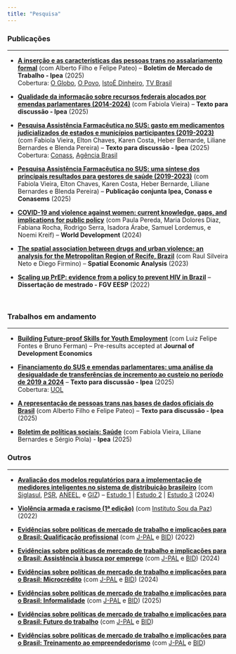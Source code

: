 ---
title: "Pesquisa"
---

### Publicações

------------------------------------------------------------------------

-   [[**A inserção e as características das pessoas trans no assalariamento formal**]{.underline}](https://repositorio.ipea.gov.br/server/api/core/bitstreams/09d317ff-dd39-4e89-af8f-685319b52baf/content) (com Alberto Filho e Felipe Pateo) -- **Boletim de Mercado de Trabalho - Ipea** (2025)\
    Cobertura: [O Globo](https://www.google.com/url?rct=j&sa=t&url=https://oglobo.globo.com/blogs/miriam-leitao/post/2025/10/apenas-25percent-das-pessoas-trans-tem-emprego-formal-no-brasil-mostra-estudo-do-ipea.ghtml&ct=ga&cd=CAEYACoTODcxMTQwMzc5NjUxMDIxMTk0MjIaMzc0ZTcxNGU0ZDVmZDljMjpjb206cHQ6VVM&usg=AOvVaw2tEUQImRNjNTLN_svDBmKJ), [O Povo](https://www.opovo.com.br/noticias/economia/2025/10/22/amp/pessoas-trans-ganham-32-menos-no-mercado-formal-diz-ipea.html), [IstoÉ Dinheiro](https://www.google.com/url?rct=j&sa=t&url=https://istoedinheiro.com.br/pessoas-trans-recebem-menos-trabalho-formal&ct=ga&cd=CAEYBCoTNzI4MzY5ODg2NzQwMzQ1NTM2MzIdZGY3ZjYwYTc3YmQzMGI1OTpjb20uYnI6cHQ6QlI&usg=AOvVaw2hOtJKpoXUGgmSAPmh88RT), [TV Brasil](https://www.youtube.com/live/6pLWzPUACaI?si=y58db6CoGE_m-IPr&t=2027)

-   [[**Qualidade da informação sobre recursos federais alocados por emendas parlamentares (2014-2024)**]{.underline}](https://repositorio.ipea.gov.br/entities/publication/a34e8c7f-2282-4789-be78-198b0122a161) (com Fabiola Vieira) -- **Texto para discussão - Ipea** (2025)

-   [[**Pesquisa Assistência Farmacêutica no SUS: gasto em medicamentos judicializados de estados e municípios participantes (2019-2023)**]{.underline}](https://repositorio.ipea.gov.br/handle/11058/17238) (com Fabiola Vieira, Elton Chaves, Karen Costa, Heber Bernarde, Liliane Bernardes e Blenda Pereira) -- **Texto para discussão - Ipea** (2025)\
    Cobertura: [Conass](https://www.conass.org.br/judicializacao-corresponde-a-quase-33-dos-gastos-em-medicamentos-de-estados-brasileiros/), [Agência Brasil](https://agenciabrasil.ebc.com.br/saude/noticia/2025-05/judicializacao-representa-um-terco-dos-gastos-estaduais-com-remedios)

-   [[**Pesquisa Assistência Farmacêutica no SUS: uma síntese dos principais resultados para gestores de saúde (2019-2023)**]{.underline}](https://www.conass.org.br/biblioteca/pesquisa-assistencia-farmaceutica-no-sus/) (com Fabiola Vieira, Elton Chaves, Karen Costa, Heber Bernarde, Liliane Bernardes e Blenda Pereira) -- **Publicação conjunta Ipea, Conass e Conasems** (2025)

-   [[**COVID-19 and violence against women: current knowledge, gaps, and implications for public policy**]{.underline}](https://www.sciencedirect.com/science/article/abs/pii/S0305750X23002796) (com Paula Pereda, Maria Dolores Diaz, Fabiana Rocha, Rodrigo Serra, Isadora Árabe, Samuel Lordemus, e Noemi Kreif) -- **World Development** (2024)

-   [[**The spatial association between drugs and urban violence: an analysis for the Metropolitan Region of Recife, Brazil**]{.underline}](https://www.tandfonline.com/doi/abs/10.1080/17421772.2023.2186474) (com Raul Silveira Neto e Diego Firmino) -- **Spatial Economic Analysis** (2023)

-   [[**Scaling up PrEP: evidence from a policy to prevent HIV in Brazil**]{.underline}](https://bibliotecadigital.fgv.br/dspace/handle/10438/32015) -- **Dissertação de mestrado - FGV EESP** (2022)

\

### Trabalhos em andamento

------------------------------------------------------------------------

-   [[**Building Future-proof Skills for Youth Employment**]{.underline}](https://www.dropbox.com/scl/fi/j4c1dlpffdeg75s94er88/pap_online_version.pdf?rlkey=a3z5ujd1hb91icbqm41dswerx&dl=0) (com Luiz Felipe Fontes e Bruno Ferman) -- Pre-results accepted at **Journal of Development Economics**

-   [[**Financiamento do SUS e emendas parlamentares: uma análise da desigualdade de transferências de incremento ao custeio no período de 2019 a 2024**]{.underline}](https://repositorio.ipea.gov.br/entities/publication/197a02cc-fe09-4754-8319-a679de139c0a) -- **Texto para discussão - Ipea** (2025)\
    Cobertura: [UOL](https://noticias.uol.com.br/colunas/natalia-portinari/2025/08/11/hospitais-particulares-recebem-30-de-emendas-do-atendimento-especializado.htm)

-   [**A representação de pessoas trans nas bases de dados oficiais do Brasil**]{.underline} (com Alberto Filho e Felipe Pateo) -- **Texto para discussão - Ipea** (2025)

-   [**Boletim de políticas sociais: Saúde**]{.underline} (com Fabiola Vieira, Liliane Bernardes e Sérgio Piola) - **Ipea** (2025)\

### Outros

------------------------------------------------------------------------

-   [[**Avaliação dos modelos regulatórios para a implementação de medidores inteligentes no sistema de distribuição brasileiro**]{.underline}](https://antigo.aneel.gov.br/web/guest/tomadas-de-subsidios?p_auth=nRLZfCTs&p_p_id=participacaopublica_WAR_participacaopublicaportlet&p_p_lifecycle=1&p_p_state=normal&p_p_mode=view&p_p_col_id=column-2&p_p_col_count=1&_participacaopublica_WAR_participacaopublicaportlet_ideParticipacaoPublica=3869&_participacaopublica_WAR_participacaopublicaportlet_javax.portlet.action=visualizarParticipacaoPublica) (com [Siglasul](http://www.siglasul.com.br/), [PSR](https://www.psr-inc.com/pt-br/), [ANEEL](https://www.gov.br/aneel/pt-br), e [GIZ](https://www.giz.de/en/worldwide/12055.html)) – [Estudo 1](https://antigo.aneel.gov.br/web/guest/tomadas-de-subsidios?p_p_id=participacaopublica_WAR_participacaopublicaportlet&p_p_lifecycle=2&p_p_state=normal&p_p_mode=view&p_p_cacheability=cacheLevelPage&p_p_col_id=column-2&p_p_col_count=1&_participacaopublica_WAR_participacaopublicaportlet_ideDocumento=53471&_participacaopublica_WAR_participacaopublicaportlet_tipoFaseReuniao=fase&_participacaopublica_WAR_participacaopublicaportlet_jspPage=%2Fhtml%2Fpp%2Fvisualizar.jsp) \| [Estudo 2](https://antigo.aneel.gov.br/web/guest/tomadas-de-subsidios?p_p_id=participacaopublica_WAR_participacaopublicaportlet&p_p_lifecycle=2&p_p_state=normal&p_p_mode=view&p_p_cacheability=cacheLevelPage&p_p_col_id=column-2&p_p_col_count=1&_participacaopublica_WAR_participacaopublicaportlet_ideDocumento=53472&_participacaopublica_WAR_participacaopublicaportlet_tipoFaseReuniao=fase&_participacaopublica_WAR_participacaopublicaportlet_jspPage=%2Fhtml%2Fpp%2Fvisualizar.jsp) \| [Estudo 3](https://antigo.aneel.gov.br/web/guest/tomadas-de-subsidios?p_p_id=participacaopublica_WAR_participacaopublicaportlet&p_p_lifecycle=2&p_p_state=normal&p_p_mode=view&p_p_cacheability=cacheLevelPage&p_p_col_id=column-2&p_p_col_count=1&_participacaopublica_WAR_participacaopublicaportlet_ideDocumento=53473&_participacaopublica_WAR_participacaopublicaportlet_tipoFaseReuniao=fase&_participacaopublica_WAR_participacaopublicaportlet_jspPage=%2Fhtml%2Fpp%2Fvisualizar.jsp) (2024)

-   [[**Violência armada e racismo (1ª edição)**]{.underline}](https://soudapaz.org/wp-content/uploads/2022/05/Firearm_violence_and_racism-1.pdf) (com [Instituto Sou da Paz](https://soudapaz.org/)) (2022)

-   [[**Evidências sobre políticas de mercado de trabalho e implicações para o Brasil: Qualificação profissional**]{.underline}](https://www.povertyactionlab.org/publication/evidence-labor-market-policies-and-implications-brazil-job-training-programs?lang=en) (com [J-PAL](https://www.povertyactionlab.org/) e [BID](https://www.iadb.org/)) (2022)

-   [[**Evidências sobre políticas de mercado de trabalho e implicações para o Brasil: Assistência à busca por emprego**]{.underline}](https://www.povertyactionlab.org/publication/evidence-labor-market-policies-and-implications-brazil-job-search-assistance?lang=en) (com [J-PAL](https://www.povertyactionlab.org/) e [BID](https://www.iadb.org/)) (2024)

-   [[**Evidências sobre políticas de mercado de trabalho e implicações para o Brasil: Microcrédito**]{.underline}](https://www.povertyactionlab.org/publication/evidence-labor-market-policies-and-implications-brazil-microcredit?lang=en) (com [J-PAL](https://www.povertyactionlab.org/) e [BID](https://www.iadb.org/)) (2024)

-   [[**Evidências sobre políticas de mercado de trabalho e implicações para o Brasil: Informalidade**]{.underline}](https://publications.iadb.org/pt/evidencias-sobre-politicas-de-mercado-de-trabalho-e-implicacoes-para-o-brasil-informalidade) (com [J-PAL](https://www.povertyactionlab.org/) e [BID](https://www.iadb.org/)) (2025)

-   [**Evidências sobre políticas de mercado de trabalho e implicações para o Brasil: Futuro do trabalho**]{.underline} (com [J-PAL](https://www.povertyactionlab.org/) e [BID](https://www.iadb.org/))

-   [**Evidências sobre políticas de mercado de trabalho e implicações para o Brasil: Treinamento ao empreendedorismo**]{.underline} (com [J-PAL](https://www.povertyactionlab.org/) e [BID](https://www.iadb.org/))

